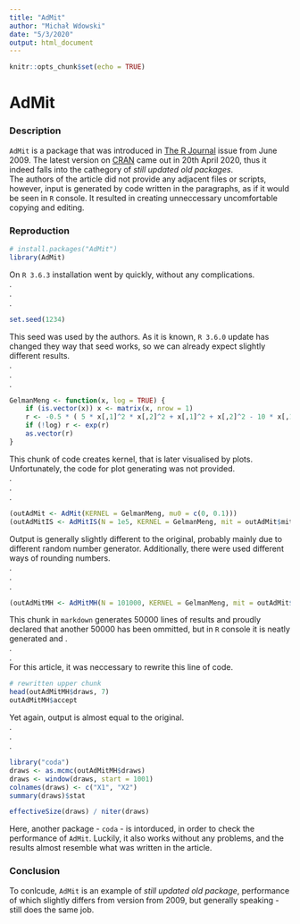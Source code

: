 ```yaml
---
title: "AdMit"
author: "Michał Wdowski"
date: "5/3/2020"
output: html_document
---
```


```r
knitr::opts_chunk$set(echo = TRUE)
```

# AdMit
### Description
`AdMit` is a package that was introduced in [The R Journal](https://journal.r-project.org/archive/2009/RJ-2009-003/index.html) issue from June 2009. The latest version on [CRAN](https://cran.r-project.org/web/packages/AdMit/index.html) came out in 20th April 2020, thus it indeed falls into the cathegory of *still updated old packages*.\
The authors of the article did not provide any adjacent files or scripts, however, input is generated by code written in the paragraphs, as if it would be seen in `R` console. It resulted in creating unneccessary uncomfortable copying and editing.

### Reproduction

```r
# install.packages("AdMit")
library(AdMit)
```
On `R 3.6.3` installation went by quickly, without any complications.\
.\
.\
.\
```r
set.seed(1234)
```
This seed was used by the authors. As it is known, `R 3.6.0` update has changed they way that seed works, so we can already expect slightly different results.\
.\
.\
.\
```r
GelmanMeng <- function(x, log = TRUE) {
    if (is.vector(x)) x <- matrix(x, nrow = 1)
    r <- -0.5 * ( 5 * x[,1]^2 * x[,2]^2 + x[,1]^2 + x[,2]^2 - 10 * x[,1] * x[,2] - 6 * x[,1] - 7 * x[,2] )
    if (!log) r <- exp(r)
    as.vector(r)
}
```
This chunk of code creates kernel, that is later visualised by plots. Unfortunately, the code for plot generating was not provided.\
.\
.\
.\
```r
(outAdMit <- AdMit(KERNEL = GelmanMeng, mu0 = c(0, 0.1)))
(outAdMitIS <- AdMitIS(N = 1e5, KERNEL = GelmanMeng, mit = outAdMit$mit))
```
Output is generally slightly different to the original, probably mainly due to different random number generator. Additionally, there were used different ways of rounding numbers.\
.\
.\
.\
```r
(outAdMitMH <- AdMitMH(N = 101000, KERNEL = GelmanMeng, mit = outAdMit$mit))
```
This chunk in `markdown` generates $50000$ lines of results and proudly declared that another $50000$ has been ommitted, but in `R` console it is neatly generated and .\
.\
.\
For this article, it was neccessary to rewrite this line of code.
```r
# rewritten upper chunk
head(outAdMitMH$draws, 7)
outAdMitMH$accept
```
Yet again, output is almost equal to the original.\
.\
.\
.\
```r
library("coda")
draws <- as.mcmc(outAdMitMH$draws)
draws <- window(draws, start = 1001)
colnames(draws) <- c("X1", "X2")
summary(draws)$stat

effectiveSize(draws) / niter(draws)
```
Here, another package - `coda` - is intorduced, in order to check the performance of `AdMit`. Luckily, it also works without any problems, and the results almost resemble what was written in the article.

### Conclusion
To conlcude, `AdMit` is an example of *still updated old package*, performance of which slightly differs from version from 2009, but generally speaking - still does the same job.